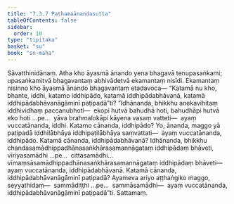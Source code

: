 ```yaml
---
title: "7.3.7 Paṭhamaānandasutta"
tableOfContents: false
sidebar:
  order: 10
type: "tipitaka"
basket: "su"
book: "sn-maha"
---
```



<DynamicBreadcrumb />

<Division number="839" book="sn-maha">

<Paragraph number="1488" book="sn-maha">
Sāvatthinidānaṃ. Atha kho āyasmā ānando yena bhagavā tenupasaṅkami; upasaṅkamitvā bhagavantaṃ abhivādetvā ekamantaṃ nisīdi. Ekamantaṃ nisinno kho āyasmā ānando bhagavantaṃ etadavoca—
</Paragraph>

<Paragraph number="1489" book="sn-maha">
“Katamā nu kho, bhante, iddhi, katamo iddhipādo, katamā iddhipādabhāvanā, katamā iddhipādabhāvanāgāminī paṭipadā”ti? “Idhānanda, bhikkhu anekavihitaṃ iddhividhaṃ paccanubhoti—  ekopi hutvā bahudhā hoti, bahudhāpi hutvā eko hoti …pe…  yāva brahmalokāpi kāyena vasaṃ vatteti—  ayaṃ vuccatānanda, iddhi.
</Paragraph>

<Paragraph number="1490" book="sn-maha">
Katamo cānanda, iddhipādo? Yo, ānanda, maggo yā paṭipadā iddhilābhāya iddhipaṭilābhāya saṃvattati—  ayaṃ vuccatānanda, iddhipādo.
</Paragraph>

<Paragraph number="1491" book="sn-maha">
Katamā cānanda, iddhipādabhāvanā? Idhānanda, bhikkhu chandasamādhippadhānasaṅkhārasamannāgataṃ iddhipādaṃ bhāveti, vīriyasamādhi …pe…  cittasamādhi…  vīmaṃsāsamādhippadhānasaṅkhārasamannāgataṃ iddhipādaṃ bhāveti—  ayaṃ vuccatānanda, iddhipādabhāvanā.
</Paragraph>

<Paragraph number="1492" book="sn-maha">
Katamā cānanda, iddhipādabhāvanāgāminī paṭipadā? Ayameva ariyo aṭṭhaṅgiko maggo, seyyathidaṃ—  sammādiṭṭhi …pe…  sammāsamādhi—  ayaṃ vuccatānanda, iddhipādabhāvanāgāminī paṭipadā”ti.

</Paragraph>
</Division>

<Paragraph number="1493" type="center" book="sn-maha">
Sattamaṃ.
</Paragraph>